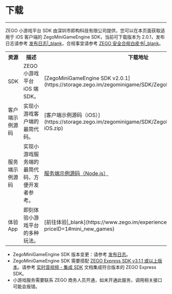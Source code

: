 # 下载

- - -

ZEGO 小游戏平台 SDK 由深圳市即构科技有限公司提供，您可以在本页面获取适用于 iOS 客户端的 ZegoMiniGameEngine SDK，当前可下载版本为 2.0.1，发布日志请参考 [发布日志\|_blank](!release_notes)，合规事宜请参考 [ZEGO 安全合规白皮书\|_blank](#16142)。

<table>
  
<tbody><tr>
<th>资源</th>
<th>描述</th>
<th>下载地址</th>
<th>相关文档</th>
</tr>
<tr>
<td>SDK</td>
<td>ZEGO 小游戏平台 iOS 端 SDK。</td>
<td>[ZegoMiniGameEngine SDK v2.0.1](https://storage.zego.im/zegominigame/SDK/ZegoMiniGameEngine-iOS.zip)</td>
<td>[集成 SDK|_blank](!ZegoMiniGameEngine-Integrate_SDK)</td>
</tr>
<tr>
<td>客户端示例源码</td>
<td>实现小游戏客户端的最简代码。</td>
<td>[客户端示例源码（iOS）](https://storage.zego.im/zegominigame/SDK/ZegoMiniGameEngineDemoSrc-iOS.zip)</td>
<td>[跑通示例源码 - 跑通客户端示例源码（iOS）|_blank](!ZegoMiniGameEngine-run_sample_codes#2)</td>
</tr>
<tr>
<td>服务端示例源码</td>
<td>实现小游戏服务端的最简代码，方便开发者参考。</td>
<td><a href="https://storage.zego.im/ZegoMiniGameSDK/server/ZegoMiniGameServerDemo.zip" target= "_blank">服务端示例源码（Node.js）</a></td>
<td>[跑通示例源码 - 跑通服务端示例源码（Node.js）](!run_sample_codes#1)</td>
</tr>
<tr>
<td>体验 App</td>
<td>即刻体验小游戏平台的多种玩法。</td>
<td>[前往体验|_blank](https://www.zego.im/experienceApp?priceID=1#mini_new_games)</td>
<td>[体验 App|_blank](!ZegoMiniGameEngine-DownloadDemo)</td>
</tr>
</tbody></table>

<div class="mk-hint">

- ZegoMiniGameEngine SDK 版本变更：请参考 [发布日志](!ZegoMiniGameEngine-release_notes)。
- ZegoMiniGameEngine SDK 需要搭配 [ZEGO Express SDK v3.1.1 或以上版本](!ExpressVideoSDK-DownloadSDK/DownloadSDK)。请参考 [实时音视频 - 集成 SDK](!ExpressVideoSDK-Integration/SDK_Integration) 文档集成符合版本的 ZEGO Express SDK。
- 小游戏服务需要联系 ZEGO 商务人员开通，如未开通此服务，调用相关接口可能会报错。
</div>

